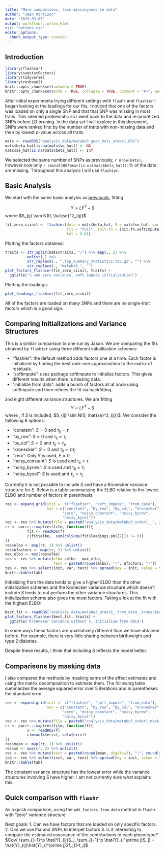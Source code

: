 ```yaml
---
title: "More comparisons, less missingness in data"
author: "Jean Morrison"
date: "2019-09-03"
output: workflowr::wflow_html
css: "buttons.css"
editor_options:
  chunk_output_type: console
---
```


## Introduction

```r
library(flashier)
library(sumstatFactors)
library(tidyverse)
library(reshape2)
knitr::opts_chunk$set(autodep = TRUE)
knitr::opts_chunk$set(echo = TRUE, collapse = TRUE, comment = "#>", warning = FALSE)
```
<script src="code/hide_output.js"></script>

After initial experiments trying different settings with `flashr` and `flashier` I began looking at the loadings for our fits. I noticed that one of the factors was loaded on only a single SNP and that that SNP was missing in most traits. This seemed problematic so I went back to the data and re-prioritized SNPs before LD pruning. In the data set I will explore in this document, SNPs were ranked first by the number of traits with non-missing data and then by lowest $p$-value across all traits. 

```r
mats <- readRDS("analysis_data/metabo3_gwas_mats_order1.RDS")
mats$beta_hat[is.na(mats$se_hat)] <- NA
mats$se_hat[is.na(mats$beta_hat)] <- Inf
```

We selected the same number of SNPs as previously, `r nrow(mats)`, however now only `r round(100*mean(is.na(mats$beta_hat)))`% of the data are missing. Throughout this analysis I will use `flashier`.

## Basic Analysis

We start with the same basic analysis as [previously](metabo_flash_experiments.html), fitting

$$
Y = LF^T + S
$$
where $S_{ij} \sim N(0, \hat{se}^2_{ij})$. 

```r
fit_zero_siinit <- flashier(data = mats$beta_hat, S = mats$se_hat, var.type = NULL, 
                            fit = "full", init.fn = init.fn.softImpute, 
                            tol = 0.01)
```

Plotting the factors obtained:

```r
traits <- str_split(mats$traits, "/") %>% map(., 2) %>% 
          unlist(.) %>%
          str_replace(., ".top_summary_statistics.tsv.gz", "") %>%
          str_replace(., "metabo3_", "")
plot_factors_flashier(fit_zero_siinit, traits) + 
  ggtitle('S and zero variance, soft impute initialization')
```

Plotting the loadings:

```r
plot_loadings_flashier(fit_zero_siinit)
```


All of the factors are loaded on many SNPs and there are no single-trait factors which is a good sign. 

## Comparing Initializations and Variance Structures

This is a similar comparison to one run by Jason. We are comparing the fits obtained by `flashier` using three different initiallization schemes:

+ "flashier": the default method adds factors one at a time. Each factor is initialized by finding the best rank-one approximation to the matrix of residuals.
+ "softImpute": uses package softImpute to initialize factors. This gives different results when there is missing data.
+ "initialize from data": adds a bunch of factors all at once using softImpute and then refines the fit via backfitting.

and eight different variance structures. We are fitting 
$$
Y = LF^T + S
$$
where , if $S$ is included, $S_{ij} \sim N(0, \hat{se}^2_{ij})$. We consider the following 8 options:


+ "constant": $S = 0$ and $\tau_{ij} = \tau$
+ "by_row": $S = 0$ and $\tau_{ij} = \tau_i$
+ "by_col": $S = 0$ and $\tau_{ij} = \tau_p$
+ "kronecker": $S = 0$ and $\tau_{ij} = \tau_i \tau_j$
+ "zero": Only $S$ is used, $E = 0$
+ "noisy_constant": $S$ is used and $\tau_{ij} = \tau$
+ "noisy_byrow": $S$ is used and $\tau_{ij} = \tau_i$
+ "noisy_bycol": $S$ is used and $\tau_{ij} = \tau_j$

Currently it is not possible to include $S$ and have a Kronecker variance structure for $E$.
Below is a table summarizing the ELBO relative to the lowest ELBO and number of factors in parenthesis.

```r
res <- expand.grid(init =  c("flashier", "soft_impute", "from_data"), 
                   var = c("constant", "by_row", "by_col", "kronecker",
                          "zero", "noisy_constant", "noisy_byrow",
                          "noisy_bycol"))
res <- res %>% mutate(file = paste0("analysis_data/metabo3_order1__", init, "__", var, ".RDS"))
rr <- purrr:::map(res$file, function(f){
          fit <- readRDS(f)
          c(fit$elbo,  sum(colSums(fit$loadings.pm[[2]]) != 0))
})
res$elbo <- map(rr, 1) %>% unlist()
res$nfactors <- map(rr, 2) %>% unlist()
max_elbo <- max(res$elbo)
res <- res %>% mutate(elbo =elbo - max_elbo,
                      text = paste0(round(elbo), "(", nfactors, ")"))
tab <- res %>% select(init, var, text) %>% spread(key = init, value = text)
knitr::kable(tab)
```


Initializing from the data tends to give a higher ELBO than the other initialization schemes and the Kronecker variance structure which doesn't include $S$ tends to out perform the other variance structures. This initialization scheme also gives the most factors. Taking a lok at the fit with the highest ELBO:

```r
best_fit <- readRDS("analysis_data/metabo3_order1__from_data__kronecker.RDS")
plot_factors_flashier(best_fit, traits) + 
  ggtitle('Kroeneker variance without S, Initialize from data')
```

 In some ways these factors are qualitatively different than we have obtained before. For example, there is very little sharing between birthweight and type 2 diabetes. 

Despite these results, I think that including $S$ reflects the model better. 

## Comparisons by masking data

I also compared the methods by masking some of the effect estimates and using the matrix decomposition to estimate them. The following table summarizes the average squared error over 5 iterations and in parentheses the standard error. 

```r
res <- expand.grid(init =  c("flashier", "soft_impute", "from_data"), 
                   var = c("constant", "by_row", "by_col", "kronecker",
                          "zero", "noisy_constant", "noisy_byrow",
                          "noisy_bycol"))
res <- res %>% mutate(file = paste0("analysis_data/metabo3_order1_mask__", init, "__", var, ".RDS"))
rr <- purrr:::map(res$file, function(f){
          x <- readRDS(f)
          c(mean(x$errs), sd(x$errs))
})
res$mean <- map(rr, 1) %>% unlist()
res$sd <- map(rr, 2) %>% unlist()
res <- res %>% mutate(text = paste0(round(mean, digits=2), "(", round(sd, digits=2), ")"))
tab <- res %>% select(init, var, text) %>% spread(key = init, value = text)
knitr::kable(tab)
```

The constant variance structure has the lowest error while the variance structures involving $S$ have higher. I am not currently sure what explains this. 


## Quick comparison with `flashr`

As a quick comparison, using the `add_factors_from_data` method in `flashr` with "zero" variance structure


Next goals: 
1. Can we have factors that are loaded on only specific factors. 
2. Can we use lfsr and SNPs to interpet factors
3. Is it interesting to compute the estimated covariance of the contributions to each phenotype? $Cov( \sum_{j=1}^p \hat{Y}_{ij}S_j,  \sum_{j=1}^p \hat{Y}_{i^\prime j}S_j) = \hat{Y}_{ij}\hat{Y}_{i^\prime j}2f_j(1-f_j)$


